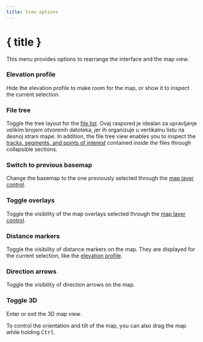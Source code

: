 ```yaml
---
title: View options
---
```


<script lang="ts">
</script>

# { title }

This menu provides options to rearrange the interface and the map view.

### <ChartArea size="16" class="inline-block" style="margin-bottom: 2px" /> Elevation profile

Hide the elevation profile to make room for the map, or show it to inspect the current selection.

### <ListTree size="16" class="inline-block" style="margin-bottom: 2px" /> File tree

Toggle the tree layout for the [file list](../files-and-stats).
Ovaj raspored je idealan za upravljanje velikim brojem otvorenih datoteka, jer ih organizuje u vertikalnu listu na desnoj strani mape.
In addition, the file tree view enables you to inspect the [tracks, segments, and points of interest](../gpx) contained inside the files through collapsible sections.

### <Map size="16" class="inline-block" style="margin-bottom: 2px" /> Switch to previous basemap

Change the basemap to the one previously selected through the [map layer control](../map-controls).

### <Layers2 size="16" class="inline-block" style="margin-bottom: 2px" /> Toggle overlays

Toggle the visibility of the map overlays selected through the [map layer control](../map-controls).

### <Coins size="16" class="inline-block" style="margin-bottom: 2px" /> Distance markers

Toggle the visibility of distance markers on the map.
They are displayed for the current selection, like the [elevation profile](../files-and-stats).

### <Milestone size="16" class="inline-block" style="margin-bottom: 2px" /> Direction arrows

Toggle the visibility of direction arrows on the map.

### <Box size="16" class="inline-block" style="margin-bottom: 2px" /> Toggle 3D

Enter or exit the 3D map view.

<DocsNote>

To control the orientation and tilt of the map, you can also drag the map while holding <kbd>Ctrl</kbd>.

</DocsNote>
